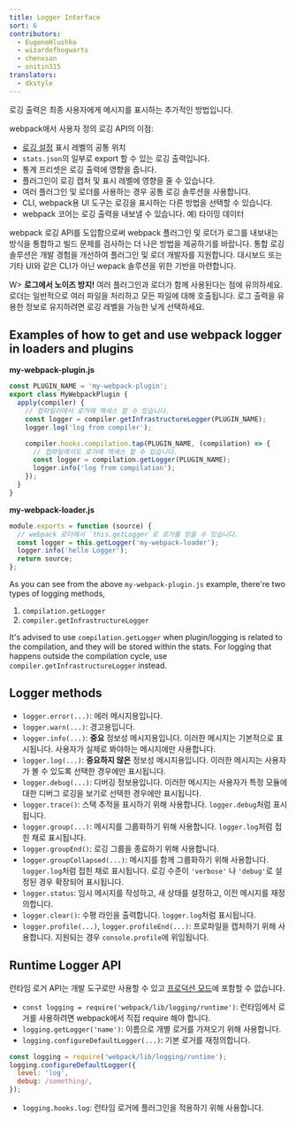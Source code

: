 ```yaml
---
title: Logger Interface
sort: 6
contributors:
  - EugeneHlushko
  - wizardofhogwarts
  - chenxsan
  - snitin315
translators:
  - dkstyle
---
```


로깅 출력은 최종 사용자에게 메시지를 표시하는 추가적인 방법입니다.

webpack애서 사용자 정의 로깅 API의 이점:

- [로깅 설정](/configuration/stats/#statslogging) 표시 레벨의 공통 위치
- `stats.json`의 일부로 export 할 수 있는 로깅 출력입니다.
- 통계 프리셋은 로깅 출력에 영향을 줍니다.
- 플러그인이 로깅 캡처 및 표시 레벨에 영향을 줄 수 있습니다.
- 여러 플러그인 및 로더를 사용하는 경우 공통 로깅 솔루션을 사용합니다.
- CLI, webpack용 UI 도구는 로깅을 표시하는 다른 방법을 선택할 수 있습니다.
- webpack 코어는 로깅 출력을 내보낼 수 있습니다. 예) 타이밍 데이터

webpack 로깅 API를 도입함으로써 webpack 플러그인 및 로더가 로그를 내보내는 방식을 통합하고 빌드 문제를 검사하는 더 나은 방법을 제공하기를 바랍니다. 통합 로깅 솔루션은 개발 경험을 개선하여 플러그인 및 로더 개발자를 지원합니다. 대시보드 또는 기타 UI와 같은 CLI가 아닌 wepack 솔루션을 위한 기반을 마련합니다.

W> **로그에서 노이즈 방지!** 여러 플러그인과 로더가 함께 사용된다는 점에 유의하세요. 로더는 일반적으로 여러 파일을 처리하고 모든 파일에 대해 호출됩니다. 로그 출력을 유용한 정보로 유지하려면 로깅 레벨을 가능한 낮게 선택하세요.

## Examples of how to get and use webpack logger in loaders and plugins

**my-webpack-plugin.js**

```js
const PLUGIN_NAME = 'my-webpack-plugin';
export class MyWebpackPlugin {
  apply(compiler) {
    // 컴파일러에서 로거에 액세스 할 수 있습니다.
    const logger = compiler.getInfrastructureLogger(PLUGIN_NAME);
    logger.log('log from compiler');

    compiler.hooks.compilation.tap(PLUGIN_NAME, (compilation) => {
      // 컴파일에서도 로거에 액세스 할 수 있습니다.
      const logger = compilation.getLogger(PLUGIN_NAME);
      logger.info('log from compilation');
    });
  }
}
```

**my-webpack-loader.js**

```js
module.exports = function (source) {
  // webpack 로더에서 `this.getLogger`로 로거를 얻을 수 있습니다.
  const logger = this.getLogger('my-webpack-loader');
  logger.info('hello Logger');
  return source;
};
```

As you can see from the above `my-webpack-plugin.js` example, there're two types of logging methods,

1. `compilation.getLogger`
2. `compiler.getInfrastructureLogger`

It's advised to use `compilation.getLogger` when plugin/logging is related to the compilation, and they will be stored within the stats. For logging that happens outside the compilation cycle, use `compiler.getInfrastructureLogger` instead.

## Logger methods

- `logger.error(...)`: 에러 메시지용입니다.
- `logger.warn(...)`: 경고용입니다.
- `logger.info(...)`: **중요** 정보성 메시지용입니다. 이러한 메시지는 기본적으로 표시됩니다. 사용자가 실제로 봐야하는 메시지에만 사용합니다.
- `logger.log(...)`: **중요하지 않은** 정보성 메시지용입니다. 이러한 메시지는 사용자가 볼 수 있도록 선택한 경우에만 표시됩니다.
- `logger.debug(...)`: 디버깅 정보용입니다. 이러한 메시지는 사용자가 특정 모듈에 대한 디버그 로깅을 보기로 선택한 경우에만 표시됩니다.
- `logger.trace()`: 스택 추적을 표시하기 위해 사용합니다. `logger.debug`처럼 표시됩니다.
- `logger.group(...)`: 메시지를 그룹화하기 위해 사용합니다. `logger.log`처럼 접힌 채로 표시됩니다.
- `logger.groupEnd()`: 로깅 그룹을 종료하기 위해 사용합니다.
- `logger.groupCollapsed(...)`: 메시지를 함께 그룹화하기 위해 사용합니다. `logger.log`처럼 접힌 채로 표시됩니다. 로깅 수준이 `'verbose'` 나 `'debug'`로 설정된 경우 확장되어 표시됩니다.
- `logger.status`: 임시 메시지를 작성하고, 새 상태를 설정하고, 이전 메시지를 재정의합니다.
- `logger.clear()`: 수평 라인을 출력합니다. `logger.log`처럼 표시됩니다.
- `logger.profile(...)`, `logger.profileEnd(...)`: 프로파일을 캡처하기 위해 사용합니다. 지원되는 경우 `console.profile`에 위임됩니다.

## Runtime Logger API

런타임 로거 API는 개발 도구로만 사용할 수 있고 [프로덕션 모드](/configuration/mode/#mode-production)에 포함할 수 없습니다.

- `const logging = require('webpack/lib/logging/runtime')`: 런타임에서 로거를 사용하려면 webpack에서 직접 require 해야 합니다.
- `logging.getLogger('name')`: 이름으로 개별 로거를 가져오기 위해 사용합니다.
- `logging.configureDefaultLogger(...)`: 기본 로거를 재정의합니다.

```javascript
const logging = require('webpack/lib/logging/runtime');
logging.configureDefaultLogger({
  level: 'log',
  debug: /something/,
});
```

- `logging.hooks.log`: 런타임 로거에 플러그인을 적용하기 위해 사용합니다.
